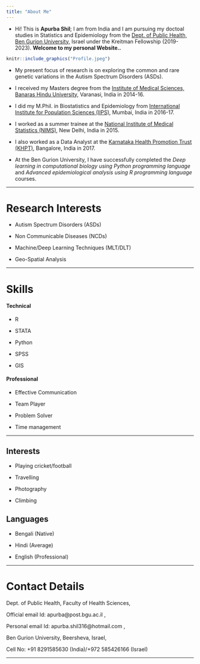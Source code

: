 ```yaml
---
title: "About Me"
---
```


- Hi! This is **Apurba Shil**; I am from India and I am pursuing my doctoal studies in Statistics and Epidemiology from the [Dept. of Public Health, Ben Gurion University](https://in.bgu.ac.il/en/fohs/public_health/Pages/default.aspx), Israel under the Kreitman Fellowship (2019-2023). **Welcome to my personal Website..**

```r
knitr::include_graphics("Profile.jpeg")
```

- My present focus of research is on exploring the common and rare genetic variations in the Autism Spectrum Disorders (ASDs).

- I received my Masters degree from the [Institute of Medical Sciences, Banaras Hindu University](http://www.bhu.ac.in/ims/), Varanasi, India in 2014-16.

- I did my M.Phil. in Biostatistics and Epidemiology from [International Institute for Population Sciences (IIPS)](http://www.iipsindia.ac.in/), Mumbai, India in 2016-17.

- I worked as a summer trainee at the [National Institute of Medical Statistics (NIMS)](http://nims-icmr.nic.in/NIMS/index.jsp), New Delhi, India in 2015. 

- I also worked as a Data Analyst at the [Karnataka Health Promotion Trust (KHPT)](http://www.khpt.org/), Bangalore, India in 2017.

- At the Ben Gurion University, I have successfully completed the *Deep learning in computational biology using Python programming language* and *Advanced epidemiological analysis using R programming language* courses.

---

# Research Interests

- Autism Spectrum Disorders (ASDs)

- Non Communicable Diseases (NCDs)

- Machine/Deep Learning Techniques (MLT/DLT)

- Geo-Spatial Analysis

---

# Skills

#### Technical

- R     

- STATA  

- Python

- SPSS

- GIS

#### Professional

- Effective Communication

- Team Player

- Problem Solver

- Time management

---

## Interests

- Playing cricket/football

- Travelling

- Photography

- Climbing

## Languages

- Bengali (Native)

- Hindi (Average)

- English (Professional)

---

# Contact Details

Dept. of Public Health, Faculty of Health Sciences, 

Official email Id: apurba@post.bgu.ac.il \ref [apurba@post.bgu.ac.il],

Personal email Id: apurba.shil316@hotmail.com \ref [apurba.shil316@hotmail.com],

Ben Gurion University, Beersheva, Israel,

Cell No: +91 8291585630 (India)/+972 585426166 (Israel)


---